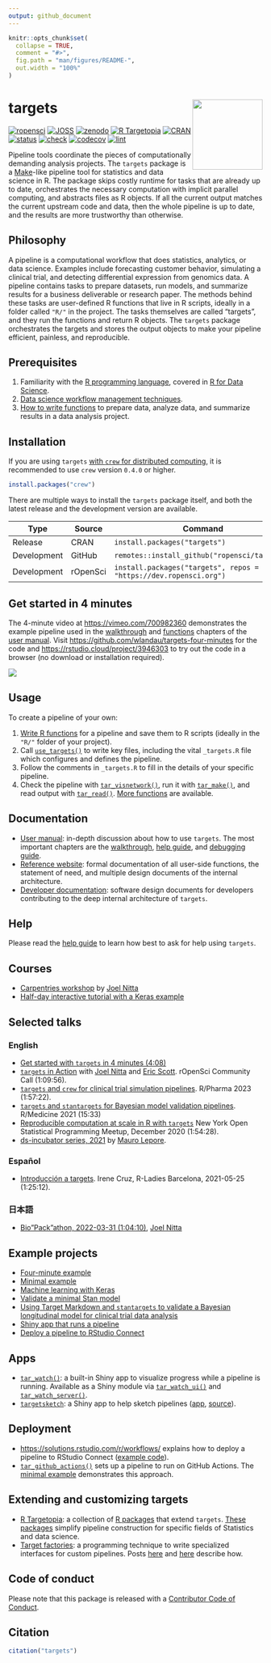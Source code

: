 ```yaml
---
output: github_document
---
```


```r
knitr::opts_chunk$set(
  collapse = TRUE,
  comment = "#>",
  fig.path = "man/figures/README-",
  out.width = "100%"
)
```

# targets <img src='man/figures/logo.png' align="right" height="139"/>

[![ropensci](https://badges.ropensci.org/401_status.svg)](https://github.com/ropensci/software-review/issues/401)
[![JOSS](https://joss.theoj.org/papers/10.21105/joss.02959/status.svg)](https://doi.org/10.21105/joss.02959)
[![zenodo](https://zenodo.org/badge/200093430.svg)](https://zenodo.org/badge/latestdoi/200093430)
[![R Targetopia](https://img.shields.io/badge/R_Targetopia-member-blue?style=flat&labelColor=gray)](https://wlandau.github.io/targetopia/)
[![CRAN](https://www.r-pkg.org/badges/version/targets)](https://CRAN.R-project.org/package=targets)
[![status](https://www.repostatus.org/badges/latest/active.svg)](https://www.repostatus.org/#active)
[![check](https://github.com/ropensci/targets/workflows/check/badge.svg)](https://github.com/ropensci/targets/actions?query=workflow%3Acheck)
[![codecov](https://codecov.io/gh/ropensci/targets/branch/main/graph/badge.svg?token=3T5DlLwUVl)](https://app.codecov.io/gh/ropensci/targets)
[![lint](https://github.com/ropensci/targets/workflows/lint/badge.svg)](https://github.com/ropensci/targets/actions?query=workflow%3Alint)

Pipeline tools coordinate the pieces of computationally demanding analysis projects. The `targets` package is a [Make](https://www.gnu.org/software/make/)-like pipeline tool for statistics and data science in R. The package skips costly runtime for tasks that are already up to date, orchestrates the necessary computation with implicit parallel computing, and abstracts files as R objects. If all the current output matches the current upstream code and data, then the whole pipeline is up to date, and the results are more trustworthy than otherwise.

## Philosophy

A pipeline is a computational workflow that does statistics, analytics, or data science. Examples include forecasting customer behavior, simulating a clinical trial, and detecting differential expression from genomics data. A pipeline contains tasks to prepare datasets, run models, and summarize results for a business deliverable or research paper. The methods behind these tasks are user-defined R functions that live in R scripts, ideally in a folder called `"R/"` in the project. The tasks themselves are called "targets", and they run the functions and return R objects. The `targets` package orchestrates the targets and stores the output objects to make your pipeline efficient, painless, and reproducible.

## Prerequisites

1. Familiarity with the [R programming language](https://www.r-project.org/), covered in [R for Data Science](https://r4ds.had.co.nz/).
1. [Data science workflow management techniques](https://rstats.wtf/index.html).
1. [How to write functions](https://r4ds.had.co.nz/functions.html) to prepare data, analyze data, and summarize results in a data analysis project.

## Installation

If you are using `targets` [with `crew` for distributed computing](https://books.ropensci.org/targets/crew.html), it is recommended to use `crew` version `0.4.0` or higher.

```r
install.packages("crew")
```

There are multiple ways to install the `targets` package itself, and both the latest release and the development version are available.

Type | Source | Command
---|---|---
Release | CRAN | `install.packages("targets")`
Development | GitHub | `remotes::install_github("ropensci/targets")`
Development | rOpenSci | `install.packages("targets", repos = "https://dev.ropensci.org")`

## Get started in 4 minutes

The 4-minute video at <https://vimeo.com/700982360> demonstrates the example pipeline used in the [walkthrough](https://books.ropensci.org/targets/walkthrough.html) and [functions](https://books.ropensci.org/targets/functions.html) chapters of the [user manual](https://books.ropensci.org/targets/). Visit <https://github.com/wlandau/targets-four-minutes> for the code and <https://rstudio.cloud/project/3946303> to try out the code in a browser (no download or installation required).

[![](./man/figures/video.png)](https://vimeo.com/700982360)

## Usage

To create a pipeline of your own:

1. [Write R functions](https://books.ropensci.org/targets/functions.html) for a pipeline and save them to R scripts (ideally in the `"R/"` folder of your project).
1. Call [`use_targets()`](https://docs.ropensci.org/targets/reference/use_targets.html) to write key files, including the vital `_targets.R` file which configures and defines the pipeline.
1. Follow the comments in `_targets.R` to fill in the details of your specific pipeline.
1. Check the pipeline with [`tar_visnetwork()`](https://docs.ropensci.org/targets/reference/tar_visnetwork.html), run it with [`tar_make()`](https://docs.ropensci.org/targets/reference/tar_make.html), and read output with [`tar_read()`](https://docs.ropensci.org/targets/reference/tar_read.html). [More functions](https://docs.ropensci.org/targets/reference/index.html) are available.

## Documentation

* [User manual](https://books.ropensci.org/targets/): in-depth discussion about how to use `targets`. The most important chapters are the [walkthrough](https://books.ropensci.org/targets/walkthrough.html), [help guide](https://books.ropensci.org/targets/help.html), and [debugging guide](https://books.ropensci.org/targets/debugging.html).
* [Reference website](https://docs.ropensci.org/targets/): formal documentation of all user-side functions, the statement of need, and multiple design documents of the internal architecture.
* [Developer documentation](https://books.ropensci.org/targets-design/): software design documents for developers contributing to the deep internal architecture of `targets`.

## Help

Please read the [help guide](https://books.ropensci.org/targets/help.html) to learn how best to ask for help using `targets`.

## Courses

* [Carpentries workshop](https://carpentries-incubator.github.io/targets-workshop/) by [Joel Nitta](https://github.com/joelnitta)
* [Half-day interactive tutorial with a Keras example](https://github.com/wlandau/targets-tutorial)

## Selected talks

### English

* [Get started with `targets` in 4 minutes (4:08)](https://vimeo.com/700982360)
* [`targets` in Action](https://ropensci.org/commcalls/jan2023-targets/) with [Joel Nitta](https://github.com/joelnitta) and [Eric Scott](https://github.com/Aariq). rOpenSci Community Call (1:09:56).
* [`targets` and `crew` for clinical trial simulation pipelines](https://www.youtube.com/watch?v=cyF2dzloVLo&list=PLMtxz1fUYA5C0csy8-wTfFmRYQEB30vr3). R/Pharma 2023 (1:57:22).
* [`targets` and `stantargets` for Bayesian model validation pipelines](https://youtu.be/HJI5mQJRGpY). R/Medicine 2021 (15:33)
* [Reproducible computation at scale in R with `targets`](https://youtu.be/Gqn7Xn4d5NI) New York Open Statistical Programming Meetup, December 2020 (1:54:28).
* [ds-incubator series, 2021](https://www.youtube.com/playlist?list=PLvgdJdJDL-APJqHy5CXs6m4N7hUVp5rb4) by [Mauro Lepore](https://github.com/maurolepore).

### Español

* [Introducción a targets](https://www.youtube.com/watch?v=Vj312AfdpBo). Irene Cruz, R-Ladies Barcelona, 2021-05-25 (1:25:12).

### 日本語

* [Bio"Pack"athon, 2022-03-31 (1:04:10)](https://togotv.dbcls.jp/20220331.html), [Joel Nitta](https://github.com/joelnitta)

## Example projects

* [Four-minute example](https://github.com/wlandau/targets-four-minutes)
* [Minimal example](https://github.com/wlandau/targets-minimal)
* [Machine learning with Keras](https://github.com/wlandau/targets-keras)
* [Validate a minimal Stan model](https://github.com/wlandau/targets-stan)
* [Using Target Markdown and `stantargets` to validate a Bayesian longitudinal model for clinical trial data analysis](https://github.com/wlandau/rmedicine2021-pipeline)
* [Shiny app that runs a pipeline](https://github.com/wlandau/targets-shiny)
* [Deploy a pipeline to RStudio Connect](https://github.com/sol-eng/targets-deployment-rsc)

## Apps

* [`tar_watch()`](https://docs.ropensci.org/targets/reference/tar_watch.html): a built-in Shiny app to visualize progress while a pipeline is running. Available as a Shiny module via [`tar_watch_ui()`](https://docs.ropensci.org/targets/reference/tar_watch_ui.html) and [`tar_watch_server()`](https://docs.ropensci.org/targets/reference/tar_watch_server.html).
* [`targetsketch`](https://wlandau.shinyapps.io/targetsketch): a Shiny app to help sketch pipelines ([app](https://wlandau.shinyapps.io/targetsketch), [source](https://github.com/wlandau/targetsketch)).

## Deployment

* <https://solutions.rstudio.com/r/workflows/> explains how to deploy a pipeline to RStudio Connect ([example code](https://github.com/sol-eng/targets-deployment-rsc)).
* [`tar_github_actions()`](https://docs.ropensci.org/targets/reference/tar_github_actions.html) sets up a pipeline to run on GitHub Actions. The [minimal example](https://github.com/wlandau/targets-minimal) demonstrates this approach.

## Extending and customizing targets

* [R Targetopia](https://wlandau.github.io/targetopia/): a collection of [R packages](https://wlandau.github.io/targetopia/packages.html) that extend `targets`. [These packages](https://wlandau.github.io/targetopia/packages.html) simplify pipeline construction for specific fields of Statistics and data science.
* [Target factories](https://wlandau.github.io/targetopia/contributing.html#target-factories): a programming technique to write specialized interfaces for custom pipelines. Posts [here](https://ropensci.org/blog/2021/02/03/targets/) and [here](https://wlandau.github.io/targetopia/contributing.html) describe how.

## Code of conduct

Please note that this package is released with a [Contributor Code of Conduct](https://ropensci.org/code-of-conduct/).

## Citation

```r
citation("targets")
```
